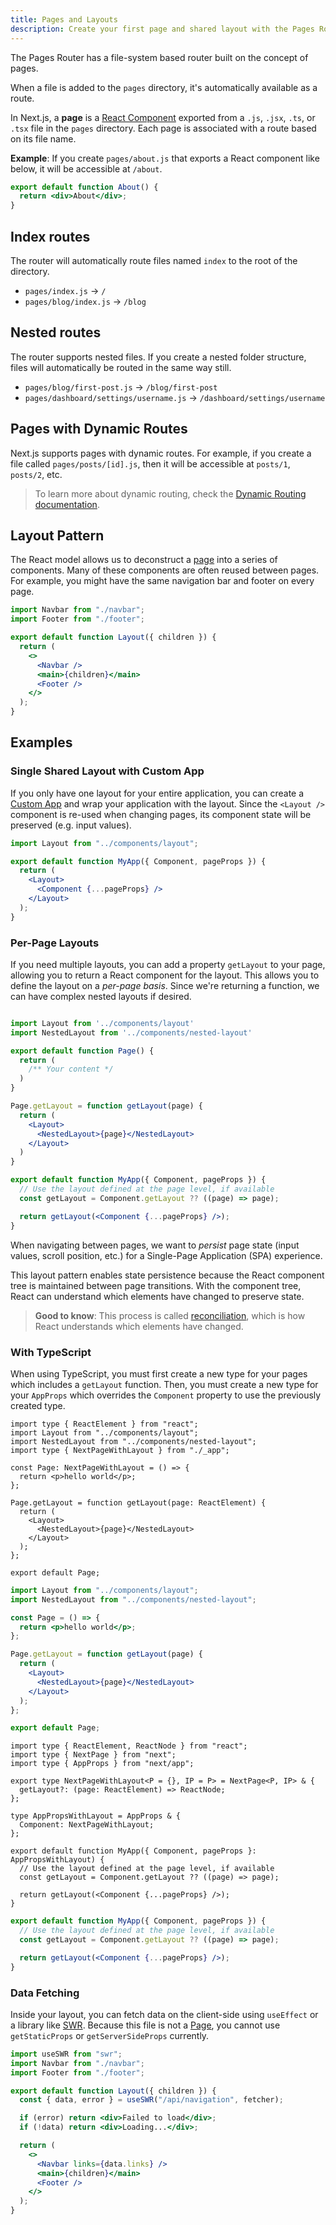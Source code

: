 ```yaml
---
title: Pages and Layouts
description: Create your first page and shared layout with the Pages Router.
---
```


The Pages Router has a file-system based router built on the concept of pages.

When a file is added to the `pages` directory, it's automatically available as a route.

In Next.js, a **page** is a [React Component](https://react.dev/learn/your-first-component) exported from a `.js`, `.jsx`, `.ts`, or `.tsx` file in the `pages` directory. Each page is associated with a route based on its file name.

**Example**: If you create `pages/about.js` that exports a React component like below, it will be accessible at `/about`.

```jsx
export default function About() {
  return <div>About</div>;
}
```

## Index routes

The router will automatically route files named `index` to the root of the directory.

- `pages/index.js` → `/`
- `pages/blog/index.js` → `/blog`

## Nested routes

The router supports nested files. If you create a nested folder structure, files will automatically be routed in the same way still.

- `pages/blog/first-post.js` → `/blog/first-post`
- `pages/dashboard/settings/username.js` → `/dashboard/settings/username`

## Pages with Dynamic Routes

Next.js supports pages with dynamic routes. For example, if you create a file called `pages/posts/[id].js`, then it will be accessible at `posts/1`, `posts/2`, etc.

> To learn more about dynamic routing, check the [Dynamic Routing documentation](/docs/content/pages/building-your-application/routing/dynamic-routes).

## Layout Pattern

The React model allows us to deconstruct a [page](/docs/content/pages/building-your-application/routing/pages-and-layouts) into a series of components. Many of these components are often reused between pages. For example, you might have the same navigation bar and footer on every page.

```jsx filename="components/layout.js"
import Navbar from "./navbar";
import Footer from "./footer";

export default function Layout({ children }) {
  return (
    <>
      <Navbar />
      <main>{children}</main>
      <Footer />
    </>
  );
}
```

## Examples

### Single Shared Layout with Custom App

If you only have one layout for your entire application, you can create a [Custom App](/docs/content/pages/building-your-application/routing/custom-app) and wrap your application with the layout. Since the `<Layout />` component is re-used when changing pages, its component state will be preserved (e.g. input values).

```jsx filename="pages/_app.js"
import Layout from "../components/layout";

export default function MyApp({ Component, pageProps }) {
  return (
    <Layout>
      <Component {...pageProps} />
    </Layout>
  );
}
```

### Per-Page Layouts

If you need multiple layouts, you can add a property `getLayout` to your page, allowing you to return a React component for the layout. This allows you to define the layout on a _per-page basis_. Since we're returning a function, we can have complex nested layouts if desired.

```jsx filename="pages/index.js"

import Layout from '../components/layout'
import NestedLayout from '../components/nested-layout'

export default function Page() {
  return (
    /** Your content */
  )
}

Page.getLayout = function getLayout(page) {
  return (
    <Layout>
      <NestedLayout>{page}</NestedLayout>
    </Layout>
  )
}
```

```jsx filename="pages/_app.js"
export default function MyApp({ Component, pageProps }) {
  // Use the layout defined at the page level, if available
  const getLayout = Component.getLayout ?? ((page) => page);

  return getLayout(<Component {...pageProps} />);
}
```

When navigating between pages, we want to _persist_ page state (input values, scroll position, etc.) for a Single-Page Application (SPA) experience.

This layout pattern enables state persistence because the React component tree is maintained between page transitions. With the component tree, React can understand which elements have changed to preserve state.

> **Good to know**: This process is called [reconciliation](https://react.dev/learn/preserving-and-resetting-state), which is how React understands which elements have changed.

### With TypeScript

When using TypeScript, you must first create a new type for your pages which includes a `getLayout` function. Then, you must create a new type for your `AppProps` which overrides the `Component` property to use the previously created type.

```tsx filename="pages/index.tsx" switcher
import type { ReactElement } from "react";
import Layout from "../components/layout";
import NestedLayout from "../components/nested-layout";
import type { NextPageWithLayout } from "./_app";

const Page: NextPageWithLayout = () => {
  return <p>hello world</p>;
};

Page.getLayout = function getLayout(page: ReactElement) {
  return (
    <Layout>
      <NestedLayout>{page}</NestedLayout>
    </Layout>
  );
};

export default Page;
```

```jsx filename="pages/index.js" switcher
import Layout from "../components/layout";
import NestedLayout from "../components/nested-layout";

const Page = () => {
  return <p>hello world</p>;
};

Page.getLayout = function getLayout(page) {
  return (
    <Layout>
      <NestedLayout>{page}</NestedLayout>
    </Layout>
  );
};

export default Page;
```

```tsx filename="pages/_app.tsx" switcher
import type { ReactElement, ReactNode } from "react";
import type { NextPage } from "next";
import type { AppProps } from "next/app";

export type NextPageWithLayout<P = {}, IP = P> = NextPage<P, IP> & {
  getLayout?: (page: ReactElement) => ReactNode;
};

type AppPropsWithLayout = AppProps & {
  Component: NextPageWithLayout;
};

export default function MyApp({ Component, pageProps }: AppPropsWithLayout) {
  // Use the layout defined at the page level, if available
  const getLayout = Component.getLayout ?? ((page) => page);

  return getLayout(<Component {...pageProps} />);
}
```

```jsx filename="pages/_app.js" switcher
export default function MyApp({ Component, pageProps }) {
  // Use the layout defined at the page level, if available
  const getLayout = Component.getLayout ?? ((page) => page);

  return getLayout(<Component {...pageProps} />);
}
```

### Data Fetching

Inside your layout, you can fetch data on the client-side using `useEffect` or a library like [SWR](https://swr.vercel.app/). Because this file is not a [Page](/docs/content/pages/building-your-application/routing/pages-and-layouts), you cannot use `getStaticProps` or `getServerSideProps` currently.

```jsx filename="components/layout.js"
import useSWR from "swr";
import Navbar from "./navbar";
import Footer from "./footer";

export default function Layout({ children }) {
  const { data, error } = useSWR("/api/navigation", fetcher);

  if (error) return <div>Failed to load</div>;
  if (!data) return <div>Loading...</div>;

  return (
    <>
      <Navbar links={data.links} />
      <main>{children}</main>
      <Footer />
    </>
  );
}
```
